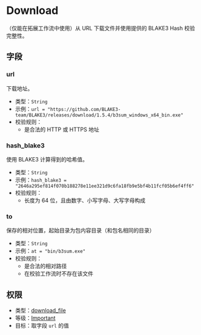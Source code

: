# Download

[//]: # (This file is automatically generated by script, do not modify it.)

 
（仅能在拓展工作流中使用）从 URL 下载文件并使用提供的 BLAKE3 Hash 校验完整性。 

## 字段
### url
下载地址。
* 类型：`String`  
* 示例：`url = "https://github.com/BLAKE3-team/BLAKE3/releases/download/1.5.4/b3sum_windows_x64_bin.exe"` 
* 校验规则：
  * 是合法的 HTTP 或 HTTPS 地址
### hash_blake3
使用 BLAKE3 计算得到的哈希值。
* 类型：`String`  
* 示例：`hash_blake3 = "2646a295ef814f070b188278e11ee321d9c6fa18fb9e5bf4b11fcf05b6ef4ff6"` 
* 校验规则：
  * 长度为 64 位，且由数字、小写字母、大写字母构成
### to
保存的相对位置，起始目录为包内容目录（和包名相同的目录）
* 类型：`String`  
* 示例：`at = "bin/b3sum.exe"` 
* 校验规则：
  * 是合法的相对路径
  * 在校验工作流时不存在该文件 
## 权限
* 类型：[download_file](/nep/definition/3-permissions.html#download_file)
* 等级：[Important](/nep/definition/3-permissions.html#important)
* 目标：取字段 `url` 的值